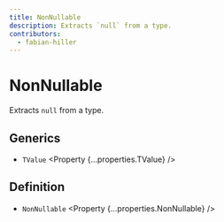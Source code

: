 ```yaml
---
title: NonNullable
description: Extracts `null` from a type.
contributors:
  - fabian-hiller
---
```



# NonNullable

Extracts `null` from a type.

## Generics

- `TValue` <Property {...properties.TValue} />

## Definition

- `NonNullable` <Property {...properties.NonNullable} />
